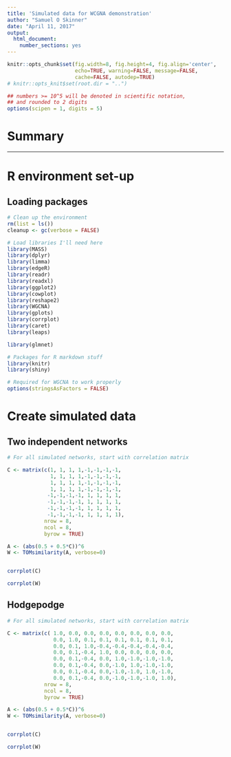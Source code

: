 ```yaml
---
title: 'Simulated data for WCGNA demonstration'
author: "Samuel O Skinner"
date: "April 11, 2017"
output:
  html_document:
    number_sections: yes
---
```



```r
knitr::opts_chunk$set(fig.width=8, fig.height=4, fig.align='center',
                      echo=TRUE, warning=FALSE, message=FALSE,
                      cache=FALSE, autodep=TRUE)
# knitr::opts_knit$set(root.dir = "..")

## numbers >= 10^5 will be denoted in scientific notation,
## and rounded to 2 digits
options(scipen = 1, digits = 5)
```


# Summary


----- 

# R environment set-up

## Loading packages

```r
# Clean up the environment
rm(list = ls())
cleanup <- gc(verbose = FALSE)

# Load libraries I'll need here
library(MASS)
library(dplyr)
library(limma)
library(edgeR)
library(readr)
library(readxl)
library(ggplot2)
library(cowplot)
library(reshape2)
library(WGCNA)
library(gplots)
library(corrplot)
library(caret)
library(leaps)

library(glmnet)

# Packages for R markdown stuff
library(knitr)
library(shiny)

# Required for WGCNA to work properly
options(stringsAsFactors = FALSE)
```


# Create simulated data

## Two independent networks
```r

# For all simulated networks, start with correlation matrix

C <- matrix(c(1, 1, 1, 1,-1,-1,-1,-1,
              1, 1, 1, 1,-1,-1,-1,-1,
              1, 1, 1, 1,-1,-1,-1,-1,
              1, 1, 1, 1,-1,-1,-1,-1,
             -1,-1,-1,-1, 1, 1, 1, 1,
             -1,-1,-1,-1, 1, 1, 1, 1,
             -1,-1,-1,-1, 1, 1, 1, 1,
             -1,-1,-1,-1, 1, 1, 1, 1), 
            nrow = 8, 
            ncol = 8,
            byrow = TRUE)

A <- (abs(0.5 + 0.5*C))^6
W <- TOMsimilarity(A, verbose=0)


corrplot(C)

corrplot(W)

```



## Hodgepodge
```r

# For all simulated networks, start with correlation matrix

C <- matrix(c( 1.0, 0.0, 0.0, 0.0, 0.0, 0.0, 0.0, 0.0,
               0.0, 1.0, 0.1, 0.1, 0.1, 0.1, 0.1, 0.1,
               0.0, 0.1, 1.0,-0.4,-0.4,-0.4,-0.4,-0.4,
               0.0, 0.1,-0.4, 1.0, 0.0, 0.0, 0.0, 0.0,
               0.0, 0.1,-0.4, 0.0, 1.0,-1.0,-1.0,-1.0,
               0.0, 0.1,-0.4, 0.0,-1.0, 1.0,-1.0,-1.0,
               0.0, 0.1,-0.4, 0.0,-1.0,-1.0, 1.0,-1.0,
               0.0, 0.1,-0.4, 0.0,-1.0,-1.0,-1.0, 1.0), 
            nrow = 8, 
            ncol = 8,
            byrow = TRUE)

A <- (abs(0.5 + 0.5*C))^6
W <- TOMsimilarity(A, verbose=0)


corrplot(C)

corrplot(W)

```


